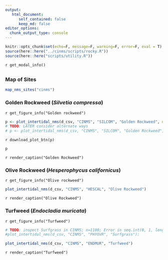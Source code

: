 ```yaml
---
output:
   html_document:
      self_contained: false
      keep_md: false
editor_options: 
  chunk_output_type: console
---
```


```r
knitr::opts_chunk$set(echo=F, message=F, warning=F, error=F, eval = T)
source(here::here("../cinms/scripts/rocky.R"))
source(here::here("scripts/utility.R"))
```

`r get_modal_info()`

## {.tabset}

### Map of Sites

```r
map_nms_sites("cinms")
```

### Golden Rockweed (_Silvetia compressa_) {.active}

`r get_figure_info("Golden rockweed")`

```r
p <- plot_intertidal_nms(d_csv, "CINMS", "SILCOM", "Golden Rockweed", download=T)
# TODO: LATER consider alternate ways
# p <- plot_intertidal_nms(d_csv, "CINMS", "SILCOM", "Golden Rockweed", download="img/Golden_rockweed.png")
```
`r download_plot_btn(p)`
```r
p
```
`r render_caption("Golden Rockweed")`

### Olive Rockweed (_Hesperophycus californicus_)
`r get_figure_info("Olive rockweed")`
```r
plot_intertidal_nms(d_csv, "CINMS", "HESCAL", "Olive Rockweed")
```
`r render_caption("Olive Rockweed")`

### Turfweed (_Endocladia muricata_)
`r get_figure_info("Turfweed")`
```r
# TODO: inspect Surfgrass in CINMS; n=1100; Error in seq.int(0, 1, length.out = n)
#plot_intertidal_nms(d_csv, "CINMS", "PHYOVR", "Surfgrass"):

plot_intertidal_nms(d_csv, "CINMS", "ENDMUR", "Turfweed")
```
`r render_caption("Turfweed")`








